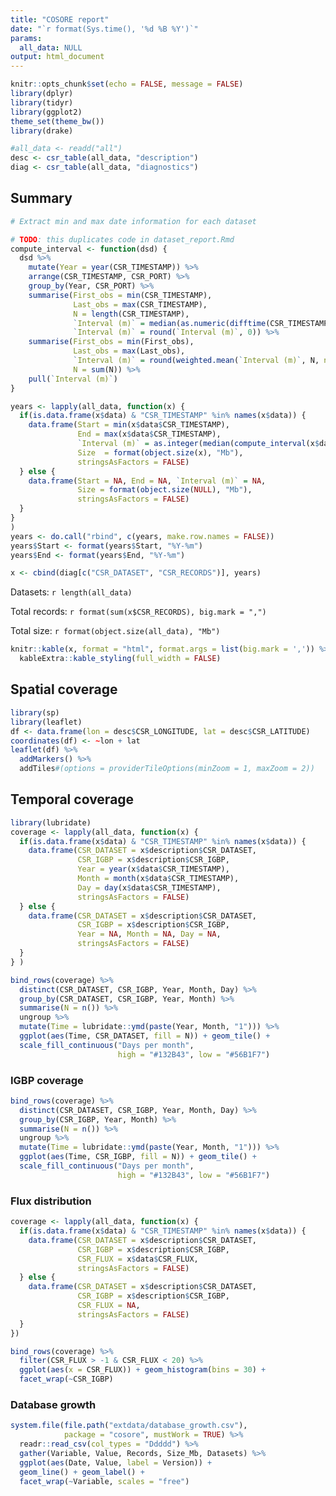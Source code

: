 ```yaml
---
title: "COSORE report"
date: "`r format(Sys.time(), '%d %B %Y')`"
params:
  all_data: NULL
output: html_document
---
```


```r
knitr::opts_chunk$set(echo = FALSE, message = FALSE)
library(dplyr)
library(tidyr)
library(ggplot2)
theme_set(theme_bw())
library(drake)

#all_data <- readd("all")
desc <- csr_table(all_data, "description")
diag <- csr_table(all_data, "diagnostics")
```

## Summary

```r
# Extract min and max date information for each dataset

# TODO: this duplicates code in dataset_report.Rmd
compute_interval <- function(dsd) {
  dsd %>% 
    mutate(Year = year(CSR_TIMESTAMP)) %>% 
    arrange(CSR_TIMESTAMP, CSR_PORT) %>% 
    group_by(Year, CSR_PORT) %>% 
    summarise(First_obs = min(CSR_TIMESTAMP),
              Last_obs = max(CSR_TIMESTAMP),
              N = length(CSR_TIMESTAMP),
              `Interval (m)` = median(as.numeric(difftime(CSR_TIMESTAMP, lag(CSR_TIMESTAMP), units = "mins")), na.rm = TRUE),
              `Interval (m)` = round(`Interval (m)`, 0)) %>% 
    summarise(First_obs = min(First_obs),
              Last_obs = max(Last_obs),
              `Interval (m)` = round(weighted.mean(`Interval (m)`, N, na.rm = TRUE), 0),
              N = sum(N)) %>% 
    pull(`Interval (m)`)
}

years <- lapply(all_data, function(x) {
  if(is.data.frame(x$data) & "CSR_TIMESTAMP" %in% names(x$data)) {
    data.frame(Start = min(x$data$CSR_TIMESTAMP),
               End = max(x$data$CSR_TIMESTAMP),
               `Interval (m)` = as.integer(median(compute_interval(x$data), na.rm = TRUE)),
               Size  = format(object.size(x), "Mb"),
               stringsAsFactors = FALSE)
  } else {
    data.frame(Start = NA, End = NA, `Interval (m)` = NA,
               Size = format(object.size(NULL), "Mb"), 
               stringsAsFactors = FALSE)    
  }
}
)
years <- do.call("rbind", c(years, make.row.names = FALSE))
years$Start <- format(years$Start, "%Y-%m")
years$End <- format(years$End, "%Y-%m")

x <- cbind(diag[c("CSR_DATASET", "CSR_RECORDS")], years)
```

Datasets: `r length(all_data)`

Total records: `r format(sum(x$CSR_RECORDS), big.mark = ",")`

Total size: `r format(object.size(all_data), "Mb")`

```r
knitr::kable(x, format = "html", format.args = list(big.mark = ',')) %>% 
  kableExtra::kable_styling(full_width = FALSE)
```

## Spatial coverage

```r
library(sp)
library(leaflet)
df <- data.frame(lon = desc$CSR_LONGITUDE, lat = desc$CSR_LATITUDE)
coordinates(df) <- ~lon + lat
leaflet(df) %>% 
  addMarkers() %>% 
  addTiles#(options = providerTileOptions(minZoom = 1, maxZoom = 2))
```

## Temporal coverage

```r
library(lubridate)
coverage <- lapply(all_data, function(x) {
  if(is.data.frame(x$data) & "CSR_TIMESTAMP" %in% names(x$data)) {
    data.frame(CSR_DATASET = x$description$CSR_DATASET,
               CSR_IGBP = x$description$CSR_IGBP,
               Year = year(x$data$CSR_TIMESTAMP), 
               Month = month(x$data$CSR_TIMESTAMP),
               Day = day(x$data$CSR_TIMESTAMP),
               stringsAsFactors = FALSE)
  } else {
    data.frame(CSR_DATASET = x$description$CSR_DATASET,
               CSR_IGBP = x$description$CSR_IGBP,
               Year = NA, Month = NA, Day = NA,
               stringsAsFactors = FALSE)
  }
} )

bind_rows(coverage) %>% 
  distinct(CSR_DATASET, CSR_IGBP, Year, Month, Day) %>% 
  group_by(CSR_DATASET, CSR_IGBP, Year, Month) %>% 
  summarise(N = n()) %>% 
  ungroup %>% 
  mutate(Time = lubridate::ymd(paste(Year, Month, "1"))) %>% 
  ggplot(aes(Time, CSR_DATASET, fill = N)) + geom_tile() +
  scale_fill_continuous("Days per month",
                        high = "#132B43", low = "#56B1F7")
```

### IGBP coverage

```r
bind_rows(coverage) %>% 
  distinct(CSR_DATASET, CSR_IGBP, Year, Month, Day) %>% 
  group_by(CSR_IGBP, Year, Month) %>% 
  summarise(N = n()) %>% 
  ungroup %>% 
  mutate(Time = lubridate::ymd(paste(Year, Month, "1"))) %>% 
  ggplot(aes(Time, CSR_IGBP, fill = N)) + geom_tile() +
  scale_fill_continuous("Days per month",
                        high = "#132B43", low = "#56B1F7")
```

### Flux distribution

```r
coverage <- lapply(all_data, function(x) {
  if(is.data.frame(x$data) & "CSR_TIMESTAMP" %in% names(x$data)) {
    data.frame(CSR_DATASET = x$description$CSR_DATASET,
               CSR_IGBP = x$description$CSR_IGBP,
               CSR_FLUX = x$data$CSR_FLUX,
               stringsAsFactors = FALSE)
  } else {
    data.frame(CSR_DATASET = x$description$CSR_DATASET,
               CSR_IGBP = x$description$CSR_IGBP,
               CSR_FLUX = NA,
               stringsAsFactors = FALSE)
  }
})

bind_rows(coverage) %>% 
  filter(CSR_FLUX > -1 & CSR_FLUX < 20) %>% 
  ggplot(aes(x = CSR_FLUX)) + geom_histogram(bins = 30) +
  facet_wrap(~CSR_IGBP) 

```

### Database growth

```r
system.file(file.path("extdata/database_growth.csv"),
            package = "cosore", mustWork = TRUE) %>% 
  readr::read_csv(col_types = "Ddddd") %>% 
  gather(Variable, Value, Records, Size_Mb, Datasets) %>% 
  ggplot(aes(Date, Value, label = Version)) + 
  geom_line() + geom_label() + 
  facet_wrap(~Variable, scales = "free")
```

